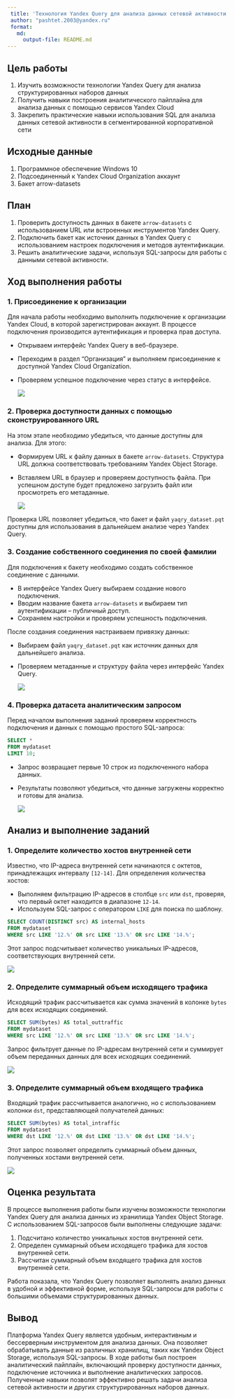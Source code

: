 ---
 title: 'Технология Yandex Query для анализа данных сетевой активности'
 author: "pashtet.2003@yandex.ru"
 format: 
   md:
     output-file: README.md
---

## Цель работы
 1. Изучить возможности технологии Yandex Query для анализа структурированных наборов данных
 2. Получить навыки построения аналитического пайплайна для анализа данных с помощью сервисов Yandex Cloud
 3. Закрепить практические навыки использования SQL для анализа данных сетевой активности в сегментированной корпоративной сети

## Исходные данные 

1. Программное обеспечение Windows 10
2. Подсоединенный к Yandex Cloud Organization аккаунт
3. Бакет arrow-datasets

## План

1. Проверить доступность данных в бакете `arrow-datasets` с использованием URL или встроенных инструментов Yandex Query.
2. Подключить бакет как источник данных в Yandex Query с использованием настроек подключения и методов аутентификации.
3. Решить аналитические задачи, используя SQL-запросы для работы с данными сетевой активности.

## Ход выполнения работы

### 1. Присоединение к организации

Для начала работы необходимо выполнить подключение к организации Yandex Cloud, в которой зарегистрирован аккаунт. В процессе подключения производится аутентификация и проверка прав доступа. 

- Открываем интерфейс Yandex Query в веб-браузере.
- Переходим в раздел "Организация" и выполняем присоединение к доступной Yandex Cloud Organization.
- Проверяем успешное подключение через статус в интерфейсе.

  ![](img/1.png)

### 2. Проверка доступности данных с помощью сконструированного URL

На этом этапе необходимо убедиться, что данные доступны для анализа. Для этого:

- Формируем URL к файлу данных в бакете `arrow-datasets`. Структура URL должна соответствовать требованиям Yandex Object Storage.
- Вставляем URL в браузер и проверяем доступность файла. При успешном доступе будет предложено загрузить файл или просмотреть его метаданные.

  ![](img/2.png)

Проверка URL позволяет убедиться, что бакет и файл `yaqry_dataset.pqt` доступны для использования в дальнейшем анализе через Yandex Query.

### 3. Создание собственного соединения по своей фамилии

Для подключения к бакету необходимо создать собственное соединение с данными. 

- В интерфейсе Yandex Query выбираем создание нового подключения.
- Вводим название бакета `arrow-datasets` и выбираем тип аутентификации – публичный доступ.
- Сохраняем настройки и проверяем успешность подключения.

После создания соединения настраиваем привязку данных:

- Выбираем файл `yaqry_dataset.pqt` как источник данных для дальнейшего анализа.
- Проверяем метаданные и структуру файла через интерфейс Yandex Query.

  ![](img/3.png)

### 4. Проверка датасета аналитическим запросом

Перед началом выполнения заданий проверяем корректность подключения и данных с помощью простого SQL-запроса:

```sql
SELECT * 
FROM mydataset 
LIMIT 10;
```

- Запрос возвращает первые 10 строк из подключенного набора данных.
- Результаты позволяют убедиться, что данные загружены корректно и готовы для анализа.

  ![](img/5.png)

## Анализ и выполнение заданий

### 1. Определите количество хостов внутренней сети

Известно, что IP-адреса внутренней сети начинаются с октетов, принадлежащих интервалу `[12-14]`. Для определения количества хостов:

- Выполняем фильтрацию IP-адресов в столбце `src` или `dst`, проверяя, что первый октет находится в диапазоне `12-14`.
- Используем SQL-запрос с оператором `LIKE` для поиска по шаблону.

```sql
SELECT COUNT(DISTINCT src) AS internal_hosts
FROM mydataset
WHERE src LIKE '12.%' OR src LIKE '13.%' OR src LIKE '14.%';
```

Этот запрос подсчитывает количество уникальных IP-адресов, соответствующих внутренней сети.

  ![](img/6.png)

### 2. Определите суммарный объем исходящего трафика

Исходящий трафик рассчитывается как сумма значений в колонке `bytes` для всех исходящих соединений.

```sql
SELECT SUM(bytes) AS total_outtraffic
FROM mydataset
WHERE src LIKE '12.%' OR src LIKE '13.%' OR src LIKE '14.%';
```

Запрос фильтрует данные по IP-адресам внутренней сети и суммирует объем переданных данных для всех исходящих соединений.

  ![](img/7.png)

### 3. Определите суммарный объем входящего трафика

Входящий трафик рассчитывается аналогично, но с использованием колонки `dst`, представляющей получателей данных:

```sql
SELECT SUM(bytes) AS total_intraffic
FROM mydataset
WHERE dst LIKE '12.%' OR dst LIKE '13.%' OR dst LIKE '14.%';
```

Этот запрос позволяет определить суммарный объем данных, полученных хостами внутренней сети.

  ![](img/8.png)

## Оценка результата

В процессе выполнения работы были изучены возможности технологии Yandex Query для анализа данных из хранилища Yandex Object Storage. С использованием SQL-запросов были выполнены следующие задачи:

1. Подсчитано количество уникальных хостов внутренней сети.
2. Определен суммарный объем исходящего трафика для хостов внутренней сети.
3. Рассчитан суммарный объем входящего трафика для хостов внутренней сети.

Работа показала, что Yandex Query позволяет выполнять анализ данных в удобной и эффективной форме, используя SQL-запросы для работы с большими объемами структурированных данных.

## Вывод

Платформа Yandex Query является удобным, интерактивным и бессерверным инструментом для анализа данных. Она позволяет обрабатывать данные из различных хранилищ, таких как Yandex Object Storage, используя SQL-запросы. В ходе работы был построен аналитический пайплайн, включающий проверку доступности данных, подключение источника и выполнение аналитических запросов. Полученные навыки позволят эффективно решать задачи анализа сетевой активности и других структурированных наборов данных.
